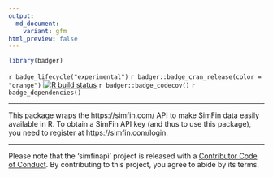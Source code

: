 ```yaml
---
output:
  md_document:
    variant: gfm
html_preview: false
---
```


<!-- README.md is generated from README.Rmd. Please edit that file -->

```r
library(badger)
```

`r badge_lifecycle("experimental")`
`r badger::badge_cran_release(color = "orange")`
[![R build status](https://github.com/Plebejer/simfinapi/workflows/R-CMD-check/badge.svg)](https://github.com/Plebejer/sdcLog/actions)
`r badger::badge_codecov()`
`r badge_dependencies()`

---

This package wraps the https://simfin.com/ API to make SimFin data easily
available in R. To obtain a SimFin API key (and thus to use this package), you
need to register at https://simfin.com/login.

---

Please note that the 'simfinapi' project is released with a
[Contributor Code of Conduct](.github/CODE_OF_CONDUCT.md).
By contributing to this project, you agree to abide by its terms.   
